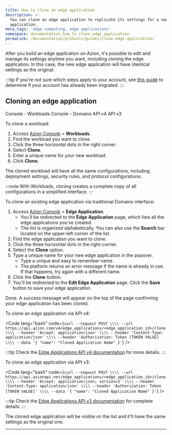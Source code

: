 ```yaml
---
title: How to clone an edge application
description: >-
  You can clone an edge application to replicate its settings for a new
  application.
meta_tags: 'edge computing, edge applications'
namespace: documentation_how_to_clone_edge_application
permalink: /documentation/products/guides/clone-edge-application/
---
```



<Apiv4Rollout />

After you build an edge application on Azion, it's possible to edit and manage its settings anytime you want, including cloning the edge application. In this case, the new edge application will have identical settings as the original.

:::tip
If you're not sure which steps apply to your account, see [this guide](/en/documentation/products/guides/verify-account-migration/) to determine if your account has already been migrated.
:::

## Cloning an edge application

<Tabs client:visible>
    <Fragment slot="tab.consoleworkloads">Console - Workloads</Fragment>
    <Fragment slot="tab.consoledomain">Console - Domains</Fragment>
    <Fragment slot="tab.apiv4">API v4</Fragment>
    <Fragment slot="tab.apiv3">API v3</Fragment>

<Fragment slot="panel.consoleworkloads">

To clone a workload:

1. Access [Azion Console](/en/documentation/products/guides/how-to-access-azion-console/) > **Workloads**.
2. Find the workload you want to clone.
3. Click the three horizontal dots in the right corner.
4. Select **Clone**.
5. Enter a unique name for your new workload.
6. Click **Clone**.

The cloned workload will have all the same configurations, including deployment settings, security rules, and protocol configurations.

:::note
With Workloads, cloning creates a complete copy of all configurations in a simplified interface.
:::

</Fragment>

<Fragment slot="panel.consoledomain">

To clone an existing edge application via traditional Domains interface:</Fragment> 

1. Access [Azion Console](/en/documentation/products/guides/how-to-access-azion-console/) > **Edge Application**.
    - You'll be redirected to the **Edge Application** page, which lists all the edge applications you've created. 
    - The list is organized alphabetically. You can also use the **Search** bar located on the upper-left corner of the list.
2. Find the edge application you want to clone.
3. Click the three horizontal dots in the right-corner.
4. Select the **Clone** option.
5. Type a unique name for your new edge application in the popover.
    - Type a unique and easy to remember name.
    - The platform returns an error message if the name is already in use. If that happens, try again with a different name.
6. Click the **Clone** button.
7. You'll be redirected to the **Edit Edge Application** page. Click the **Save** button to save your edge application.

Done. A success message will appear on the top of the page confirming your edge application has been cloned.

</Fragment>

<Fragment slot="panel.apiv4">

To clone an edge application via API v4:

<Code lang="bash" code={`curl --request POST \\\\
  --url https://api.azion.com/v4/edge_applications/<edge_application_id>/clone \\\\
  --header 'Accept: application/json' \\\\
  --header 'Content-Type: application/json' \\\\
  --header 'Authorization: Token [TOKEN VALUE]' \\\\
  --data '{
    "name": "Cloned Application Name"
  }'`} />

:::tip
Check the [Edge Applications API v4 documentation](https://api.azion.com/v4#/operations/PostEdgeApplicationClone) for more details.
:::

</Fragment>

<Fragment slot="panel.apiv3">

To clone an edge application via API v3:

<Code lang="bash" code={`curl --request POST \\\\
  --url https://api.azionapi.net/edge_applications/<edge_application_id>/clone \\\\
  --header 'Accept: application/json; version=3' \\\\
  --header 'Content-Type: application/json' \\\\
  --header 'Authorization: Token [TOKEN VALUE]' \\\\
  --data '{
    "name": "Cloned Application Name"
  }'`} />

:::tip
Check the [Edge Applications API v3 documentation](https://api.azionapi.net/api/v3#/Edge%20Applications) for complete details.
:::

</Fragment>

</Tabs>

The cloned edge application will be visible on the list and it'll have the same settings as the original one. 

---
